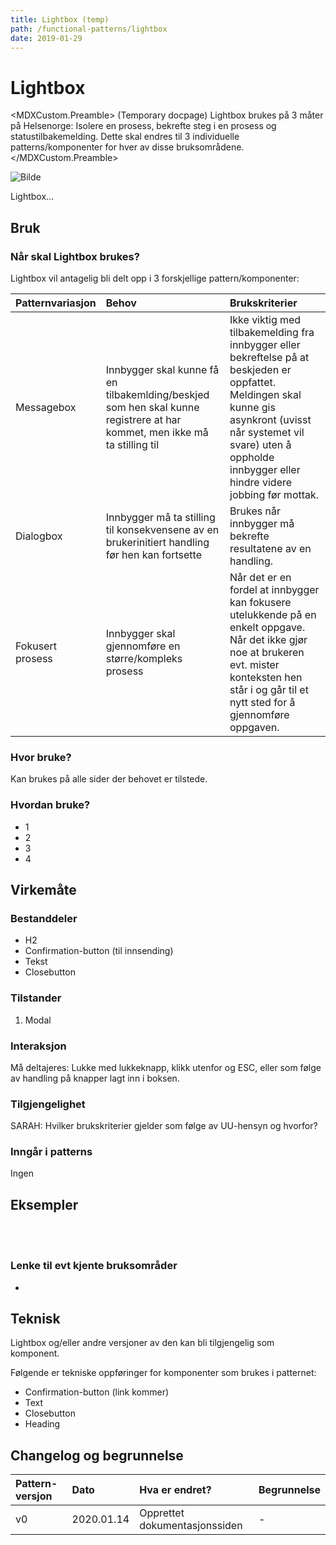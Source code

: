 ```yaml
---
title: Lightbox (temp)
path: /functional-patterns/lightbox
date: 2019-01-29
---
```



# Lightbox
<MDXCustom.Preamble>
(Temporary docpage) Lightbox brukes på 3 måter på Helsenorge: Isolere en prosess, bekrefte steg i en prosess og statustilbakemelding. Dette skal endres til 3 individuelle patterns/komponenter for hver av disse bruksområdene. 
</MDXCustom.Preamble>

![Bilde](angrycat.jpg)

Lightbox...

## Bruk
### Når skal Lightbox brukes?

Lightbox vil antagelig bli delt opp i 3 forskjellige pattern/komponenter:

| Patternvariasjon | Behov      | Brukskriterier                |
| :--------------- | :--------- | :---------------------------- |
| Messagebox       | Innbygger skal kunne få en tilbakemlding/beskjed som hen skal kunne registrere at har kommet, men ikke må ta stilling til | Ikke viktig med tilbakemelding fra innbygger eller bekreftelse på at beskjeden er oppfattet. Meldingen skal kunne gis asynkront (uvisst når systemet vil svare) uten å oppholde innbygger eller hindre videre jobbing før mottak. |
| Dialogbox        | Innbygger må ta stilling til konsekvensene av en brukerinitiert handling før hen kan fortsette | Brukes når innbygger må bekrefte resultatene av en handling. |
| Fokusert prosess | Innbygger skal gjennomføre en større/kompleks prosess | Når det er en fordel at innbygger kan fokusere utelukkende på en enkelt oppgave. Når det ikke gjør noe at brukeren evt. mister konteksten hen står i og går til et nytt sted for å gjennomføre oppgaven. |


### Hvor bruke? 

Kan brukes på alle sider der behovet er tilstede.

### Hvordan bruke?

- 1
- 2
- 3
- 4

## Virkemåte
### Bestanddeler

- H2   
- Confirmation-button (til innsending)
- Tekst
- Closebutton

### Tilstander

1. Modal

### Interaksjon

Må deltajeres: Lukke med lukkeknapp, klikk utenfor og ESC, eller som følge av handling på knapper lagt inn i boksen.

### Tilgjengelighet

SARAH: Hvilker brukskriterier gjelder som følge av UU-hensyn og hvorfor?

### Inngår i patterns

Ingen


## Eksempler


<br/>
<br/>

### Lenke til evt kjente bruksområder

-

## Teknisk
Lightbox og/eller andre versjoner av den kan bli tilgjengelig som komponent.

Følgende er tekniske oppføringer for komponenter som brukes i patternet:

- Confirmation-button (link kommer)
- Text
- Closebutton
- Heading

## Changelog og begrunnelse
| Pattern-versjon | Dato       | Hva er endret?                | Begrunnelse |
| :-------------- | :--------- | :---------------------------- | :---------- |
| v0              | 2020.01.14 | Opprettet dokumentasjonssiden | -           |

